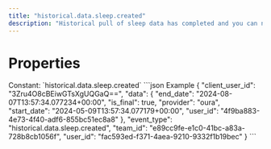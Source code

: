 ```yaml
---
title: "historical.data.sleep.created"
description: "Historical pull of sleep data has completed and you can now pull data for this resource."
---
```

# Properties
<ResponseField name="event_type" type="const string" required="true">
Constant: `historical.data.sleep.created`
</ResponseField>
<ResponseField name="team_id" type="string" required="true">
</ResponseField>
<ResponseField name="user_id" type="string" required="true">
</ResponseField>
<ResponseField name="client_user_id" type="string" required="true">
</ResponseField>
<ResponseField name="data" type="HistoricalDataCreated" required="true">
<Expandable title="HistoricalDataCreated" defaultOpen="true">
<ResponseField name="user_id" type="string" required="true">
</ResponseField>
<ResponseField name="start_date" type="string" required="true">
</ResponseField>
<ResponseField name="end_date" type="string" required="true">
</ResponseField>
<ResponseField name="is_final" type="boolean" required="true">
</ResponseField>
<ResponseField name="provider" type="string" required="true">
</ResponseField>
</Expandable>
</ResponseField>
<ResponseExample>
```json Example
{
  "client_user_id": "3Zru4O8cBEiwGTsXgUQGaQ==",
  "data": {
    "end_date": "2024-08-07T13:57:34.077234+00:00",
    "is_final": true,
    "provider": "oura",
    "start_date": "2024-05-09T13:57:34.077179+00:00",
    "user_id": "4f9ba883-4e73-4f40-adf6-855bc51ec8a8"
  },
  "event_type": "historical.data.sleep.created",
  "team_id": "e89cc9fe-e1c0-41bc-a83a-728b8cb1056f",
  "user_id": "fac593ed-f371-4aea-9210-9332f1b19bec"
}
```
</ResponseExample>
